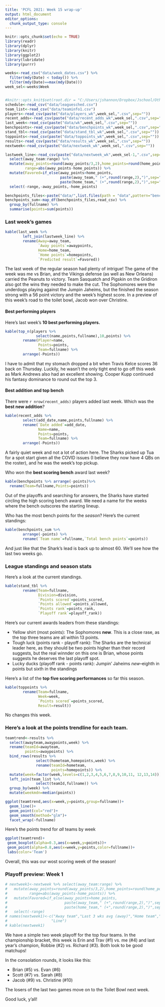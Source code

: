 ```yaml
---
title: 'PCFL 2021: Week 15 wrap-up'
output: html_document
editor_options: 
  chunk_output_type: console
---
```


```r
knitr::opts_chunk$set(echo = TRUE)
library(readr)
library(dplyr)
library(knitr)
library(ggplot2)
library(lubridate)
library(purrr)

weeks<-read_csv("data/week_dates.csv") %>%
  filter(mdy(Date) < today()) %>%
  filter(mdy(Date)==max(mdy(Date)))
week_sel<-weeks$Week


#knitr::opts_knit$set(root.dir = "C:/Users/jshannon/Dropbox/Jschool/Other/pcfl2020")
schedule<-read_csv("data/leaguesched.csv")
team_list<-read_csv("data/teaminfo1.csv")
players<-read_csv(paste("data/players_wk",week_sel,".csv",sep=""))
recent_adds<-read_csv(paste("data/recent_adds_wk",week_sel,".csv",sep=""))
last_week<-read_csv(paste("data/wk",week_sel,".csv",sep=""))
benchpoints<-read_csv(paste("data/benchpoints_wk",week_sel,".csv",sep=""))
stand_tbl<-read_csv(paste("data/stand_tbl_wk",week_sel,".csv",sep=""))
toppoints<-read_csv(paste("data/toppoints_wk",week_sel,".csv",sep=""))
results<-read_csv(paste("data/results_wk",week_sel,".csv",sep=""))
nextweek<-read_csv(paste("data/nextweek_wk",week_sel,".csv",sep=""))

lastweek_line<-read_csv(paste("data/nextweek_wk",week_sel-1,".csv",sep="")) %>%
  select(away_team:range) %>%
  mutate(away_points=round(away_points/3,2),home_points=round(home_points/3,2),
         range=abs(away_points-home_points)) %>%
  mutate(Favored=if_else(away_points>home_points,
                         paste(away_team," (+",round(range,2),")",sep=""),
                         paste(home_team," (+",round(range,2),")",sep=""))) %>%
  select(-range,-away_points,-home_points)

benchpoints_files<-paste("data/",list.files(path = "data",pattern="benchpoints"),sep="")
benchpoints_sum<-map_df(benchpoints_files,read_csv) %>%
  group_by(fullname) %>%
  summarise(points=sum(points))
```

### Last week's games

```r
kable(last_week %>%
        left_join(lastweek_line) %>%
        rename(Away=away_team,
               `Away points`=awaypoints,
               Home=home_team,
               `Home points`=homepoints,
               `Predicted result`=Favored))
```

The last week of the regular season had plenty of intrigue! The game of the week was me vs Brian, and the Vikings defense (as well as New Orleans) carried the Peanuts to victory. Team Sasquatch and Pigskin on the Gridiron also got the wins they needed to make the cut. The Sophomores were the underdogs playing against the Jumpin Jaheims, but the finished the season strong with a 56 point victory and the week's highest score. In a preview of this week's road to the toilet bowl, Jacob won over Christine.

#### Best performing players

Here's last week's **10 best performing players.** 

```r
kable(top_n(players %>% 
              select(name,points,fullname),10,points) %>%
        rename(Player=name,
               Points=points,
               Team=fullname) %>%
        arrange(-Points))
```

I have to admit that my stomach dropped a bit when Travis Kelce scores 36 back on Thursday. Luckily, he wasn't the only tight end to go off this week as Mark Andrews also had an excellent showing. Cooper Kupp continued his fantasy dominance to round out the top 3.

#### Best addition and top bench
There were `r nrow(recent_adds)` players added last week. Which was the **best new addition**?

```r
kable(recent_adds %>% 
        select(add_date,name,points,fullname) %>%
        rename(`Date added`=add_date,
               Name=name,
               Points=points,
               Team=fullname) %>%
        arrange(-Points))
```

A fairly quiet week and not a lot of action here. The Sharks picked up Tua for a spot start given all the COVID issues (I believe they now have 4 QBs on the roster), and he was the week's top pickup.

Who won the **best scoring bench** award last week?

```r
kable(benchpoints %>% arrange(-points)%>%
  rename(Team=fullname,Points=points)) 
```

Out of the playoffs and searching for answers, the Sharks have started circling the high scoring bench award. We need a name for the weeks where the bench outscores the starting lineup.

Who has the most bench points for the _season_? Here's the current standings:

```r
kable(benchpoints_sum %>% 
        arrange(-points) %>%
        rename(`Team name`=fullname,`Total bench points`=points)) 
```

And just like that the Shark's lead is back up to almost 60. We'll see how the last two weeks go.

### League standings and season stats
Here's a look at the current standings.

```r
kable(stand_tbl %>%
        rename(Team=fullname,
               Division=division,
               `Points scored`=points_scored,
               `Points allowed`=points_allowed,
               `Points rank`=points_rank,
               `Playoff rank`=playoff_rank))
```

Here's our current awards leaders from these standings:

* Yellow shirt (most points): The Sophomores **new**. This is a close rase, as the top three teams are all within 13 points.
* Tough luck (points rank - playoff rank): The Sharks are the technical leader here, as they should be two points higher than their record suggests, but the real winnder on this one is Brian, whose points suggests he deserves the last playoff spot.
* Lucky ducks (playoff rank - points rank): Jumpin' Jaheims *new*--eighth in points but sixth in the standings

Here's a list of the **top five scoring performances** so far this season.

```r
kable(toppoints %>%
        rename(Team=fullname,
               Week=week,
               `Points scored`=points_scored,
               Result=result))
```

No changes this week.

### Here's a look at the **points trendline** for each team.

```r
teamtrend<-results %>%
  select(awayteam,awaypoints,week) %>%
  rename(teamId=awayteam,
         points=awaypoints) %>%
  bind_rows(results %>%
              select(hometeam,homepoints,week) %>%
              rename(teamId=hometeam,
                     points=homepoints)) %>%
  mutate(week=factor(week,levels=c(1,2,3,4,5,6,7,8,9,10,11, 12,13,14))) %>%
  left_join(team_list %>%
              select(teamId,fullname)) %>%
  group_by(week) %>%
  mutate(weekmdn=median(points))

ggplot(teamtrend,aes(x=week,y=points,group=fullname))+
  geom_line()+
  geom_point(col="red")+
  geom_smooth(method="glm")+
  facet_wrap(~fullname)
```

Here's the points trend for *_all_* teams by week

```r
ggplot(teamtrend)+
 geom_boxplot(alpha=0.3,aes(x=week,y=points))+
 geom_point(alpha=0.8,aes(x=week,y=points,color=fullname))+
 labs(color='Team') 
```

Overall, this was our wost scoring week of the season!

### Playoff preview: Week 1

```r
# nextweek1<-nextweek %>% select(away_team:range) %>%
#   mutate(away_points=round(away_points/3,2),home_points=round(home_points/3,2),
#          range=abs(away_points-home_points)) %>%
#   mutate(Favored=if_else(away_points>home_points,
#                          paste(away_team," (+",round(range,2),")",sep=""),
#                          paste(home_team," (+",round(range,2),")",sep=""))) %>%
#   select(-range)
# names(nextweek1)<-c("Away team","Last 3 wks avg (away)","Home team","Last 3 wks avg (home)",
#                    "Line")
# kable(nextweek1)
```

We have a simple two week playoff for the top four teams. In the championship bracket, this week is Erin and Trav (#1) vs. me (#4) and last year's champion, Robbie (#2) vs. Richard (#3). Both look to be good matchups!

In the consolation rounds, it looks like this:

* Brian (#5) vs. Evan (#6)
* Scott (#7) vs. Sarah (#8)
* Jacob (#9) vs. Christine (#10)

The losers of the last two games move on to the Toilet Bowl next week.

Good luck, y'all!
